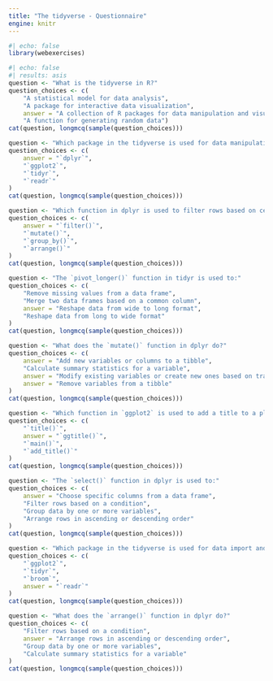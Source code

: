 ```yaml
---
title: "The tidyverse - Questionnaire"
engine: knitr
---
```


```r
#| echo: false
library(webexercises)
```

```r
#| echo: false
#| results: asis
question <- "What is the tidyverse in R?"
question_choices <- c(
    "A statistical model for data analysis",
    "A package for interactive data visualization",
    answer = "A collection of R packages for data manipulation and visualization",
    "A function for generating random data")
cat(question, longmcq(sample(question_choices)))

question <- "Which package in the tidyverse is used for data manipulation?"
question_choices <- c(
    answer = "`dplyr`",
    "`ggplot2`",
    "`tidyr`",
    "`readr`"
)
cat(question, longmcq(sample(question_choices)))

question <- "Which function in dplyr is used to filter rows based on certain conditions?"
question_choices <- c(
    answer = "`filter()`",
    "`mutate()`",
    "`group_by()`",
    "`arrange()`"
)
cat(question, longmcq(sample(question_choices)))

question <- "The `pivot_longer()` function in tidyr is used to:"
question_choices <- c(
    "Remove missing values from a data frame",
    "Merge two data frames based on a common column",
    answer = "Reshape data from wide to long format",
    "Reshape data from long to wide format"
)
cat(question, longmcq(sample(question_choices)))

question <- "What does the `mutate()` function in dplyr do?"
question_choices <- c(
    answer = "Add new variables or columns to a tibble",
    "Calculate summary statistics for a variable",
    answer = "Modify existing variables or create new ones based on transformations",
    answer = "Remove variables from a tibble"
)
cat(question, longmcq(sample(question_choices)))

question <- "Which function in `ggplot2` is used to add a title to a plot?"
question_choices <- c(
    "`title()`",
    answer = "`ggtitle()`",
    "`main()`",
    "`add_title()`"
)
cat(question, longmcq(sample(question_choices)))

question <- "The `select()` function in dplyr is used to:"
question_choices <- c(
    answer = "Choose specific columns from a data frame",
    "Filter rows based on a condition",
    "Group data by one or more variables",
    "Arrange rows in ascending or descending order"
)
cat(question, longmcq(sample(question_choices)))

question <- "Which package in the tidyverse is used for data import and export?"
question_choices <- c(
    "`ggplot2`",
    "`tidyr`",
    "`broom`",
    answer = "`readr`"
)
cat(question, longmcq(sample(question_choices)))

question <- "What does the `arrange()` function in dplyr do?"
question_choices <- c(
    "Filter rows based on a condition",
    answer = "Arrange rows in ascending or descending order",
    "Group data by one or more variables",
    "Calculate summary statistics for a variable"
)
cat(question, longmcq(sample(question_choices)))
```